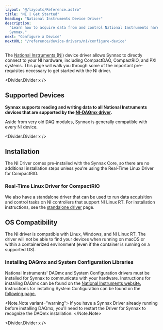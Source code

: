 ```yaml
---
layout: "@/layouts/Reference.astro"
title: "NI | Get Started"
heading: "National Instruments Device Driver"
description:
  "Learn how to acquire data from and control National Instruments hardware using
  Synnax."
next: "Configure a Device"
nextURL: "/reference/device-drivers/ni/configure-device"
---
```



The [National Instruments (NI)](https://www.ni.com/en-us.html) device driver allows
Synnax to directly connect to your NI hardware, including CompactDAQ, CompactRIO, and
PXI systems. This page will walk you through some of the important pre-requisites
necessary to get started with the NI driver.

<Divider.Divider x />

## Supported Devices

**Synnax supports reading and writing data to all National Instruments devices that are
supported by the
[NI-DAQmx driver](https://www.ni.com/en-us/support/downloads/drivers/download.ni-daqmx.html).**

Aside from very old DAQ modules, Synnax is generally compatible with every NI device.

<Divider.Divider x />

## Installation

The NI Driver comes pre-installed with the Synnax Core, so there are no additional
installation steps unless you're using the Real-Time Linux Driver for CompactRIO.

### Real-Time Linux Driver for CompactRIO

We also have a standalone driver that can be used to run data acquisition and control
tasks on NI controllers that support NI Linux RT. For installation instructions, see the
[standalone driver](/reference/device-drivers/standalone) page.

## OS Compatibility

The NI driver is compatible with Linux, Windows, and NI Linux RT. The driver will not be
able to find your devices when running on macOS or within a containerized environment
(even if the container is running on a supported OS).

### Installing DAQmx and System Configuration Libraries

National Instruments' DAQmx and System Configuration drivers must be installed for
Synnax to communicate with your hardware. Instructions for installing DAQmx can be found
on the
[National Instruments website.](https://www.ni.com/en/support/downloads/drivers/download.ni-daq-mx.html#532710)
Instructions for installing System Configuration can be found on the
[following page.](https://www.ni.com/en/support/downloads/drivers/download.system-configuration.html)

<Note.Note variant="warning">
  If you have a Synnax Driver already running before installing DAQmx, you'll need to
  restart the Driver for Synnax to recognize the DAQmx installation.
</Note.Note>

<Divider.Divider x />

